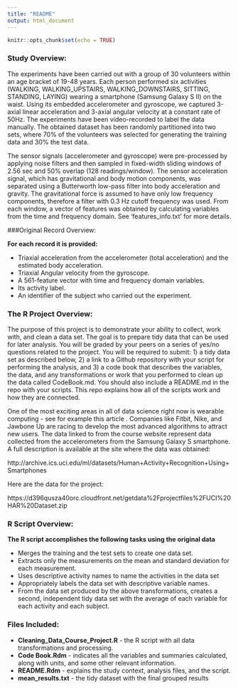 ---
title: "README"
output: html_document
---

```{r setup, include=FALSE}
knitr::opts_chunk$set(echo = TRUE)
```

### Study Overview:

The experiments have been carried out with a group of 30 volunteers within an age bracket of 19-48 years. Each person performed six activities (WALKING, WALKING_UPSTAIRS, WALKING_DOWNSTAIRS, SITTING, STANDING, LAYING) wearing a smartphone (Samsung Galaxy S II) on the waist. Using its embedded accelerometer and gyroscope, we captured 3-axial linear acceleration and 3-axial angular velocity at a constant rate of 50Hz. The experiments have been video-recorded to label the data manually. The obtained dataset has been randomly partitioned into two sets, where 70% of the volunteers was selected for generating the training data and 30% the test data. 

The sensor signals (accelerometer and gyroscope) were pre-processed by applying noise filters and then sampled in fixed-width sliding windows of 2.56 sec and 50% overlap (128 readings/window). The sensor acceleration signal, which has gravitational and body motion components, was separated using a Butterworth low-pass filter into body acceleration and gravity. The gravitational force is assumed to have only low frequency components, therefore a filter with 0.3 Hz cutoff frequency was used. From each window, a vector of features was obtained by calculating variables from the time and frequency domain. See 'features_info.txt' for more details. 

###Original Record Overview:

**For each record it is provided:**

* Triaxial acceleration from the accelerometer (total acceleration) and the estimated body acceleration.
* Triaxial Angular velocity from the gyroscope. 
* A 561-feature vector with time and frequency domain variables. 
* Its activity label. 
* An identifier of the subject who carried out the experiment.

### The R Project Overview:
The purpose of this project is to demonstrate your ability to collect, work with, and clean a data set. The goal is to prepare tidy data that can be used for later analysis. You will be graded by your peers on a series of yes/no questions related to the project. You will be required to submit: 1) a tidy data set as described below, 2) a link to a Github repository with your script for performing the analysis, and 3) a code book that describes the variables, the data, and any transformations or work that you performed to clean up the data called CodeBook.md. You should also include a README.md in the repo with your scripts. This repo explains how all of the scripts work and how they are connected.

One of the most exciting areas in all of data science right now is wearable computing - see for example this article . Companies like Fitbit, Nike, and Jawbone Up are racing to develop the most advanced algorithms to attract new users. The data linked to from the course website represent data collected from the accelerometers from the Samsung Galaxy S smartphone. A full description is available at the site where the data was obtained:

http://archive.ics.uci.edu/ml/datasets/Human+Activity+Recognition+Using+Smartphones

Here are the data for the project:

https://d396qusza40orc.cloudfront.net/getdata%2Fprojectfiles%2FUCI%20HAR%20Dataset.zip

### R Script Overview:
**The R script accomplishes the following tasks using the original data**

* Merges the training and the test sets to create one data set.
* Extracts only the measurements on the mean and standard deviation for each measurement.
* Uses descriptive activity names to name the activities in the data set
* Appropriately labels the data set with descriptive variable names.
* From the data set produced by the above transformations, creates a second, independent tidy data set with the average of each  variable for each activity and each subject.

### Files Included:

* **Cleaning_Data_Course_Project.R** - the R script with all data transformations and processing.
* **Code Book.Rdm** - indicates all the variables and summaries calculated, along with units, and some other relevant information.
* **README.Rdm** - explains the study context, analysis files, and the script.
* **mean_results.txt** - the tidy dataset with the final grouped results
